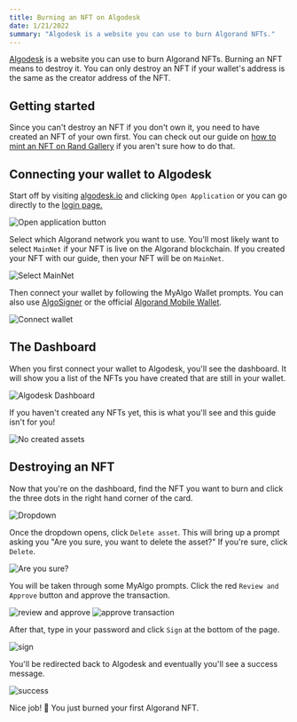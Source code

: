 ```yaml
---
title: Burning an NFT on Algodesk
date: 1/21/2022
summary: "Algodesk is a website you can use to burn Algorand NFTs."
---
```


[Algodesk](https://www.algodesk.io/#/) is a website you can use to burn Algorand NFTs. Burning an NFT means to destroy it. You can only destroy an NFT if your wallet's address is the same as the creator address of the NFT.

## Getting started

Since you can't destroy an NFT if you don't own it, you need to have created an NFT of your own first. You can check out our guide on [how to mint an NFT on Rand Gallery](/articles/how-to-mint-nfts-on-rand-gallery) if you aren't sure how to do that.

## Connecting your wallet to Algodesk

Start off by visiting [algodesk.io](https://www.algodesk.io/#/) and clicking `Open Application` or you can go directly to the [login page.](https://app.algodesk.io/#/login)

<img src='/uploads/how-to-burn-nfts/open-application.png' alt='Open application button' />

Select which Algorand network you want to use. You'll most likely want to select `MainNet` if your NFT is live on the Algorand blockchain. If you created your NFT with our guide, then your NFT will be on `MainNet`.

<img src='/uploads/how-to-burn-nfts/select-network.png' alt='Select MainNet' />

Then connect your wallet by following the MyAlgo Wallet prompts. You can also use [AlgoSigner](https://chrome.google.com/webstore/detail/algosigner/kmmolakhbgdlpkjkcjkebenjheonagdm?hl=en-US) or the official [Algorand Mobile Wallet](https://algorandwallet.com).

<img src='/uploads/how-to-burn-nfts/connect-wallet.png' alt='Connect wallet' />

## The Dashboard

When you first connect your wallet to Algodesk, you'll see the dashboard. It will show you a list of the NFTs you have created that are still in your wallet.

<img src='/uploads/how-to-burn-nfts/dashboard.png' alt='Algodesk Dashboard' />

If you haven't created any NFTs yet, this is what you'll see and this guide isn't for you!

<img src='/uploads/how-to-burn-nfts/no-created-assets.png' alt='No created assets' />

## Destroying an NFT

Now that you're on the dashboard, find the NFT you want to burn and click the three dots in the right hand corner of the card.

<img src='/uploads/how-to-burn-nfts/dropdown.png' alt='Dropdown' />

Once the dropdown opens, click `Delete asset`. This will bring up a prompt asking you "Are you sure, you want to delete the asset?" If you're sure, click `Delete`.

<img src='/uploads/how-to-burn-nfts/are-you-sure.png' alt='Are you sure?' />

You will be taken through some MyAlgo prompts. Click the red `Review and Approve` button and approve the transaction.

<img src='/uploads/how-to-burn-nfts/review-and-approve.png' alt='review and approve' />

<img src='/uploads/how-to-burn-nfts/approve.png' alt='approve transaction' />

After that, type in your password and click `Sign` at the bottom of the page.

<img src='/uploads/how-to-burn-nfts/sign.png' alt='sign' />

You'll be redirected back to Algodesk and eventually you'll see a success message.

<img src='/uploads/how-to-burn-nfts/success.png' alt='success' />

Nice job! 🥳 You just burned your first Algorand NFT.